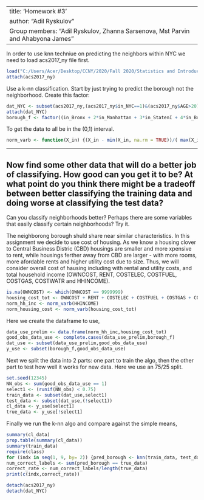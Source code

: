 --------------------------------------------------
title: 'Homework #3'
author: "Adil Ryskulov"
Group members: "Adil Ryskulov, Zhanna Sarsenova, Mst Parvin and Ahabyona James"
--------------------------------------------------


In order to use knn techniue on predicting the neighbors within NYC we need to load acs2017_ny file first.
```{r echo=TRUE}
load("C:/Users/Acer/Desktop/CCNY/2020/Fall 2020/Statistics and Introduction to Econometrics ECO B2000 2RS/R/PUMS data/ny/acs2017_ny_data.RData")
attach(acs2017_ny)
```



Use a k-nn classification. Start by just trying to predict the borough not the neighborhood. Create this factor:
```{r echo=TRUE}
dat_NYC <- subset(acs2017_ny,(acs2017_ny$in_NYC==1)&(acs2017_ny$AGE>20)&(acs2017_ny$AGE<66))
attach(dat_NYC)
borough_f <- factor((in_Bronx + 2*in_Manhattan + 3*in_StatenI + 4*in_Brooklyn + 5*in_Queens), levels=c(1,2,3,4,5),labels = c("Bronx","Manhattan","Staten Island","Brooklyn","Queens"))
```



To get the data to all be in the (0,1) interval.
```{r echo=TRUE}
norm_varb <- function(X_in) {(X_in - min(X_in, na.rm = TRUE))/( max(X_in, na.rm = TRUE) - min(X_in, na.rm = TRUE) )}
```



--------------------------------------------------
## Now find some other data that will do a better job of classifying. How good can you get it to be? At what point do you think there might be a tradeoff between better classifying the training data and doing worse at classifying the test data?

Can you classify neighborhoods better? Perhaps there are some variables that easily classify certain neighborhoods? Try it.



The neighborong borough shuld share near similar characteristics. In this assignment we decide to use cost of housing.
As we know a housing clover to Central Business Distric (CBD) housings are smaller and more xpensive to rent, while housings ferther away from CBD are larger - with more rooms, more afordable rents and higher utility cost due to size. Thus, we will consider overall cost of hausing including with rental and utility costs, and total household income (OWNCOST, RENT, COSTELEC, COSTFUEL, COSTGAS, COSTWATR and HHINCOME).
```{r echo=TRUE}
is.na(OWNCOST) <- which(OWNCOST == 9999999)
housing_cost_tot <- OWNCOST + RENT + COSTELEC + COSTFUEL + COSTGAS + COSTWATR
norm_hh_inc <- norm_varb(HHINCOME)
norm_housing_cost <- norm_varb(housing_cost_tot)
```



Here we create the dataframe to use,
```{r echo=TRUE}
data_use_prelim <- data.frame(norm_hh_inc,housing_cost_tot)
good_obs_data_use <- complete.cases(data_use_prelim,borough_f)
dat_use <- subset(data_use_prelim,good_obs_data_use)
y_use <- subset(borough_f,good_obs_data_use)
```



Next we split the data into 2 parts: one part to train the algo, then the other part to test how well it works for new data. Here we use an 75/25 split.
```{r echo=TRUE}
set.seed(12345)
NN_obs <- sum(good_obs_data_use == 1)
select1 <- (runif(NN_obs) < 0.75)
train_data <- subset(dat_use,select1)
test_data <- subset(dat_use,(!select1))
cl_data <- y_use[select1]
true_data <- y_use[!select1]
```



Finally we run the k-nn algo and compare against the simple means,
```{r echo=TRUE}
summary(cl_data)
prop.table(summary(cl_data))
summary(train_data)
require(class) 
for (indx in seq(1, 9, by= 2)) {pred_borough <- knn(train_data, test_data, cl_data, k = indx, l = 0, prob = FALSE, use.all = TRUE)}
num_correct_labels <- sum(pred_borough == true_data)
correct_rate <- num_correct_labels/length(true_data)
print(c(indx,correct_rate))
```


```{r echo=TRUE}
detach(acs2017_ny)
detach(dat_NYC)
```